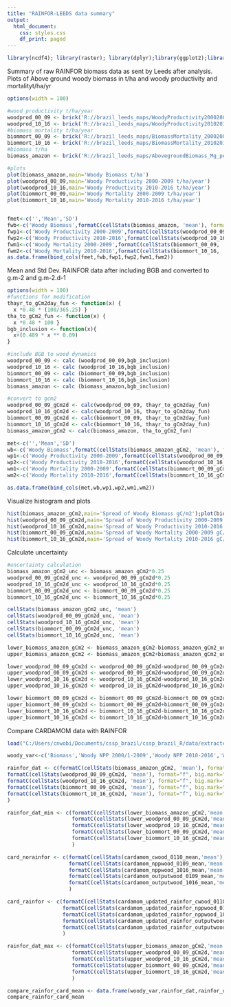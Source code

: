 ```yaml
---
title: "RAINFOR-LEEDS data summary"
output:
  html_document:
    css: styles.css
    df_print: paged
---
```

<style type="text/css">
.main-container {
  max-width: 1900px;
  margin-left: auto;
  margin-right: auto;
}
</style>
```r
library(ncdf4); library(raster); library(dplyr);library(ggplot2);library(ggpubr);library(quantreg);library(ggpp);library(rgeos);library(ggpmisc);library(rgdal)
```


Summary of raw RAINFOR biomass data as sent by Leeds after analysis. Plots of Above ground woody biomass in t/ha and woody productivity and mortalityt/ha/yr
```r
options(width = 100)

#wood productivity t/ha/year
woodprod_00_09 <- brick('R://brazil_leeds_maps/WoodyProductivity20002009_Mg_perHa_perYear_111km.tif')
woodprod_10_16 <- brick('R://brazil_leeds_maps/WoodyProductivity20102016_Mg_perHa_perYear_111km.tif')
#biomass mortality t/ha/year
biommort_00_09 <- brick('R://brazil_leeds_maps/BiomassMortality_20002009_Mg_perHa_perYear_111km.tif')
biommort_10_16 <- brick('R://brazil_leeds_maps/BiomassMortality_20102016_Mg_perHa_perYear_111km.tif')
#biomass t/ha
biomass_amazon <- brick('R://brazil_leeds_maps/AbovegroundBiomass_Mg_perHa_111km.tif')

#plots
plot(biomass_amazon,main='Woody Biomass t/ha')
plot(woodprod_00_09,main='Woody Productivity 2000-2009 t/ha/year')
plot(woodprod_10_16,main='Woody Productivity 2010-2016 t/ha/year')
plot(biommort_00_09,main='Woody Mortality 2000-2009 t/ha/year')
plot(biommort_10_16,main='Woody Mortality 2010-2016 t/ha/year')


fmet<-c('','Mean','SD')
fwb<-c('Woody Biomass',formatC(cellStats(biomass_amazon, 'mean'), format="f", big.mark=",", digits=0),formatC(cellStats(biomass_amazon, 'sd'), format="f", big.mark=",", digits=0))
fwp1<-c('Woody Productivity 2000-2009',formatC(cellStats(woodprod_00_09, 'mean'), format="f", big.mark=",", digits=2),formatC(cellStats(woodprod_00_09, 'sd'), format="f", digits=2))
fwp2<-c('Woody Productivity 2010-2016',formatC(cellStats(woodprod_10_16, 'mean'), format="f", big.mark=",", digits=2),formatC(cellStats(woodprod_10_16, 'sd'), format="f", digits=2))
fwm1<-c('Woody Mortality 2000-2009',formatC(cellStats(biommort_00_09, 'mean'), format="f", big.mark=",", digits=2),formatC(cellStats(biommort_00_09, 'sd'), format="f", digits=2))
fwm2<-c('Woody Mortality 2010-2016',formatC(cellStats(biommort_10_16, 'mean'), format="f", big.mark=",", digits=2),formatC(cellStats(biommort_10_16, 'sd'), format="f", digits=2))
as.data.frame(bind_cols(fmet,fwb,fwp1,fwp2,fwm1,fwm2))


```


Mean and Std Dev. RAINFOR data after including BGB and converted to g.m-2 and g.m-2.d-1 
```r
options(width = 100)
#functions for modification
thayr_to_gCm2day_fun <- function(x) {
  x *0.48 * (100/365.25) }
tha_to_gCm2_fun <- function(x) {
  x *0.48 * 100 }
bgb_inclusion <- function(x){
  x+(0.489 * x ** 0.89)
}

#include BGB to wood dynamics
woodprod_00_09 <- calc (woodprod_00_09,bgb_inclusion)
woodprod_10_16 <- calc (woodprod_10_16,bgb_inclusion)
biommort_00_09 <- calc (biommort_00_09,bgb_inclusion)
biommort_10_16 <- calc (biommort_10_16,bgb_inclusion)
biomass_amazon <- calc (biomass_amazon,bgb_inclusion)

#convert to gcm2
woodprod_00_09_gCm2d <- calc(woodprod_00_09, thayr_to_gCm2day_fun)
woodprod_10_16_gCm2d <- calc(woodprod_10_16, thayr_to_gCm2day_fun)
biommort_00_09_gCm2d <- calc(biommort_00_09, thayr_to_gCm2day_fun)
biommort_10_16_gCm2d <- calc(biommort_10_16, thayr_to_gCm2day_fun)
biomass_amazon_gCm2 <- calc(biomass_amazon, tha_to_gCm2_fun)

met<-c('','Mean','SD')
wb<-c('Woody Biomass',formatC(cellStats(biomass_amazon_gCm2, 'mean'), format="f", big.mark=",", digits=0),formatC(cellStats(biomass_amazon_gCm2, 'sd'), format="f", big.mark=",", digits=0))
wp1<-c('Woody Productivity 2000-2009',formatC(cellStats(woodprod_00_09_gCm2d, 'mean'), format="f", big.mark=",", digits=2),formatC(cellStats(woodprod_00_09_gCm2d, 'sd'), format="f", digits=2))
wp2<-c('Woody Productivity 2010-2016',formatC(cellStats(woodprod_10_16_gCm2d, 'mean'), format="f", big.mark=",", digits=2),formatC(cellStats(woodprod_10_16_gCm2d, 'sd'), format="f", digits=2))
wm1<-c('Woody Mortality 2000-2009',formatC(cellStats(biommort_00_09_gCm2d, 'mean'), format="f", big.mark=",", digits=2),formatC(cellStats(biommort_00_09_gCm2d, 'sd'), format="f", digits=2))
wm2<-c('Woody Mortality 2010-2016',formatC(cellStats(biommort_10_16_gCm2d, 'mean'), format="f", big.mark=",", digits=2),formatC(cellStats(biommort_10_16_gCm2d, 'sd'), format="f", digits=2))

as.data.frame(bind_cols(met,wb,wp1,wp2,wm1,wm2))
```

Visualize histogram and plots
```r
hist(biomass_amazon_gCm2,main='Spread of Woody Biomass gC/m2');plot(biomass_amazon_gCm2,main='Woody Biomass gC/m2')
hist(woodprod_00_09_gCm2d,main='Spread of Woody Productivity 2000-2009 gC/m2/day');plot(woodprod_00_09_gCm2d,main='Woody Productivity 2000-2009 gC/m2/day')
hist(woodprod_10_16_gCm2d,main='Spread of Woody Productivity 2010-2016 gC/m2/day');plot(woodprod_10_16_gCm2d,main='Woody Productivity 2010-2016 gC/m2/day')
hist(biommort_00_09_gCm2d,main='Spread of Woody Mortality 2000-2009 gC/m2/day');plot(biommort_00_09_gCm2d,main='Woody Mortality 2000-2009 gC/m2/day')
hist(biommort_10_16_gCm2d,main='Spread of Woody Mortality 2010-2016 gC/m2/day');plot(biommort_10_16_gCm2d,main='Woody Mortality 2010-2016 gC/m2/day')

```

Calculate uncertainty 
```r
#uncertainty calculation
biomass_amazon_gCm2_unc <- biomass_amazon_gCm2*0.25
woodprod_00_09_gCm2d_unc <- woodprod_00_09_gCm2d*0.25
woodprod_10_16_gCm2d_unc <- woodprod_10_16_gCm2d*0.25
biommort_00_09_gCm2d_unc <- biommort_00_09_gCm2d*0.25
biommort_10_16_gCm2d_unc <- biommort_10_16_gCm2d*0.25

cellStats(biomass_amazon_gCm2_unc, 'mean')
cellStats(woodprod_00_09_gCm2d_unc, 'mean')
cellStats(woodprod_10_16_gCm2d_unc, 'mean')
cellStats(biommort_00_09_gCm2d_unc, 'mean')
cellStats(biommort_10_16_gCm2d_unc, 'mean')

lower_biomass_amazon_gCm2 <- biomass_amazon_gCm2-biomass_amazon_gCm2_unc
upper_biomass_amazon_gCm2 <- biomass_amazon_gCm2+biomass_amazon_gCm2_unc

lower_woodprod_00_09_gCm2d <- woodprod_00_09_gCm2d-woodprod_00_09_gCm2d_unc
upper_woodprod_00_09_gCm2d <- woodprod_00_09_gCm2d+woodprod_00_09_gCm2d_unc
lower_woodprod_10_16_gCm2d <- woodprod_10_16_gCm2d-woodprod_10_16_gCm2d_unc
upper_woodprod_10_16_gCm2d <- woodprod_10_16_gCm2d+woodprod_10_16_gCm2d_unc

lower_biommort_00_09_gCm2d <- biommort_00_09_gCm2d-biommort_00_09_gCm2d_unc
upper_biommort_00_09_gCm2d <- biommort_00_09_gCm2d+biommort_00_09_gCm2d_unc
lower_biommort_10_16_gCm2d <- biommort_10_16_gCm2d-biommort_10_16_gCm2d_unc
upper_biommort_10_16_gCm2d <- biommort_10_16_gCm2d+biommort_10_16_gCm2d_unc


```

Compare CARDAMOM data with RAINFOR 
```r
load("C:/Users/cnwobi/Documents/cssp_brazil/cssp_brazil_R/data/extracted_card.RData")

woody_var<-c('Biomass','Woody NPP 2000/1-2009','Woody NPP 2010-2016','Woody Mortality 2000/1-2009','Woody Mortality 2010-2016')

rainfor_dat <- c(formatC(cellStats(biomass_amazon_gCm2, 'mean'), format="f", big.mark=",", digits=0),
formatC(cellStats(woodprod_00_09_gCm2d, 'mean'), format="f", big.mark=",", digits=2),
formatC(cellStats(woodprod_10_16_gCm2d, 'mean'), format="f", big.mark=",", digits=2),
formatC(cellStats(biommort_00_09_gCm2d, 'mean'), format="f", big.mark=",", digits=2),
formatC(cellStats(biommort_10_16_gCm2d, 'mean'), format="f", big.mark=",", digits=2)
)

rainfor_dat_min <- c(formatC(cellStats(lower_biomass_amazon_gCm2,'mean'), format="f", big.mark=",", digits=0),
                     formatC(cellStats(lower_woodprod_00_09_gCm2d,'mean'), format="f", big.mark=",", digits=2),
                     formatC(cellStats(lower_woodprod_10_16_gCm2d,'mean'), format="f", big.mark=",", digits=2),
                     formatC(cellStats(lower_biommort_00_09_gCm2d,'mean'), format="f", big.mark=",", digits=2),
                     formatC(cellStats(lower_biommort_10_16_gCm2d,'mean'), format="f", big.mark=",", digits=2)
                     )

card_norainfor <- c(formatC(cellStats(cardamom_cwood_0110_mean,'mean'), format="f", big.mark=",", digits=0),
                    formatC(cellStats(cardamom_nppwood_0109_mean,'mean'), format="f", digits=2),
                    formatC(cellStats(cardamom_nppwood_1016_mean,'mean'), format="f", digits=2),
                    formatC(cellStats(cardamom_outputwood_0109_mean,'mean'), format="f", digits=2),
                    formatC(cellStats(cardamom_outputwood_1016_mean,'mean'), format="f", digits=2)
                    )

card_rainfor <- c(formatC(cellStats(cardamom_updated_rainfor_cwood_0110_mean,'mean'), format="f", big.mark=",", digits=0),
                  formatC(cellStats(cardamom_updated_rainfor_nppwood_0110_mean,'mean'), format="f", digits=2),
                  formatC(cellStats(cardamom_updated_rainfor_nppwood_1016_mean,'mean'), format="f", digits=2),
                  formatC(cellStats(cardamom_updated_rainfor_outputwood_0110_mean,'mean'), format="f", digits=2),
                  formatC(cellStats(cardamom_updated_rainfor_outputwood_1016_mean,'mean'), format="f", digits=2)
                  )

rainfor_dat_max <- c(formatC(cellStats(upper_biomass_amazon_gCm2,'mean'), format="f", big.mark=",", digits=0),
                     formatC(cellStats(upper_woodprod_00_09_gCm2d,'mean'), format="f", big.mark=",", digits=2),
                     formatC(cellStats(upper_woodprod_10_16_gCm2d,'mean'), format="f", big.mark=",", digits=2),
                     formatC(cellStats(upper_biommort_00_09_gCm2d,'mean'), format="f", big.mark=",", digits=2),
                     formatC(cellStats(upper_biommort_10_16_gCm2d,'mean'), format="f", big.mark=",", digits=2)
                     )

compare_rainfor_card_mean <- data.frame(woody_var,rainfor_dat,rainfor_dat_min,card_norainfor, card_rainfor,rainfor_dat_max)
compare_rainfor_card_mean
```

